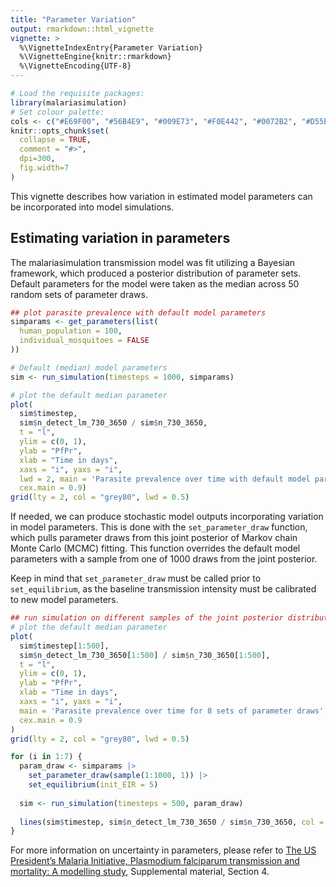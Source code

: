 ```yaml
---
title: "Parameter Variation"
output: rmarkdown::html_vignette
vignette: >
  %\VignetteIndexEntry{Parameter Variation}
  %\VignetteEngine{knitr::rmarkdown}
  %\VignetteEncoding{UTF-8}
---
```

  
  
```r
# Load the requisite packages:
library(malariasimulation)
# Set colour palette:
cols <- c("#E69F00", "#56B4E9", "#009E73", "#F0E442", "#0072B2", "#D55E00", "#CC79A7")
knitr::opts_chunk$set(
  collapse = TRUE,
  comment = "#>",
  dpi=300,
  fig.width=7
)
```

This vignette describes how variation in estimated model parameters can be incorporated into model simulations.

##  Estimating variation in parameters

The malariasimulation transmission model was fit utilizing a Bayesian framework, which produced a posterior distribution of parameter sets. Default parameters for the model were taken as the median across 50 random sets of parameter draws.

```r
## plot parasite prevalence with default model parameters
simparams <- get_parameters(list(
  human_population = 100,
  individual_mosquitoes = FALSE
))

# Default (median) model parameters
sim <- run_simulation(timesteps = 1000, simparams)

# plot the default median parameter
plot(
  sim$timestep,
  sim$n_detect_lm_730_3650 / sim$n_730_3650,
  t = "l",
  ylim = c(0, 1),
  ylab = "PfPr",
  xlab = "Time in days",
  xaxs = "i", yaxs = "i",
  lwd = 2, main = 'Parasite prevalence over time with default model parameters',
  cex.main = 0.9)
grid(lty = 2, col = "grey80", lwd = 0.5)
```

If needed, we can produce stochastic model outputs incorporating variation in model parameters. This is done with the `set_parameter_draw` function, which pulls parameter draws from this joint posterior of Markov chain Monte Carlo (MCMC) fitting. This function overrides the default model parameters with a sample from one of 1000 draws from the joint posterior.

Keep in mind that `set_parameter_draw` must be called prior to `set_equilibrium`, as the baseline transmission intensity must be calibrated to new model parameters.

```r
## run simulation on different samples of the joint posterior distribution
# plot the default median parameter
plot(
  sim$timestep[1:500],
  sim$n_detect_lm_730_3650[1:500] / sim$n_730_3650[1:500],
  t = "l",
  ylim = c(0, 1),
  ylab = "PfPr",
  xlab = "Time in days",
  xaxs = "i", yaxs = "i",
  main = 'Parasite prevalence over time for 8 sets of parameter draws',
  cex.main = 0.9
)
grid(lty = 2, col = "grey80", lwd = 0.5)

for (i in 1:7) {
  param_draw <- simparams |>
    set_parameter_draw(sample(1:1000, 1)) |>
    set_equilibrium(init_EIR = 5)
  
  sim <- run_simulation(timesteps = 500, param_draw)
  
  lines(sim$timestep, sim$n_detect_lm_730_3650 / sim$n_730_3650, col = cols[i])
}
```


For more information on uncertainty in parameters, please refer to [The US President's Malaria Initiative, Plasmodium falciparum transmission and mortality: A modelling study](https://journals.plos.org/plosmedicine/article?id=10.1371/journal.pmed.1002448), Supplemental material, Section 4. 
